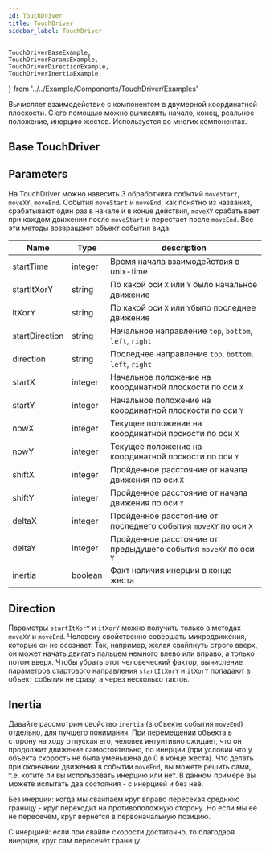 ```yaml
---
id: TouchDriver
title: TouchDriver
sidebar_label: TouchDriver
---
```


    TouchDriverBaseExample,
    TouchDriverParamsExample,
    TouchDriverDirectionExample,
    TouchDriverInertiaExample,
} from '../../Example/Components/TouchDriver/Examples'

Вычисляет взаимодействие с компонентом в двумерной координатной плоскости. 
С его помощью можно вычислять начало, конец, реальное положение, инерцию жестов. Используется во многих компонентах.

## Base TouchDriver

<TouchDriverBaseExample />

## Parameters

На TouchDriver можно навесить 3 обработчика событий `moveStart`, `moveXY`, `moveEnd`.
События `moveStart` и `moveEnd`, как понятно из названия, срабатывают один раз в начале и в конце действия, `moveXY` срабатывает при каждом движении после `moveStart` и перестает после `moveEnd`.
Все эти методы возвращают объект события вида:

| Name           | Type    | description        |
| -------------- | ------- | ------------------ |
| startTime      | integer | Время начала взаимодействия в unix-time |
| startItXorY    | string  | По какой оси `X` или `Y` было начальное движение  |
| itXorY         | string  | По какой оси `X` или `Y`было последнее движение |
| startDirection | string  | Начальное направление `top`, `bottom`, `left`, `right` |
| direction      | string  | Последнее направление `top`, `bottom`, `left`, `right` |
| startX         | integer | Начальное положение на координатной плоскости по оси `X` |
| startY         | integer | Начальное положение на координатной плоскости по оси `Y` |
| nowX           | integer | Текущее положение на координатной поскости по оси `X` |
| nowY           | integer | Текущее положение на координатной поскости по оси `Y` |
| shiftX         | integer | Пройденное расстояние от начала движения по оси `X` |
| shiftY         | integer | Пройденное расстояние от начала движения по оси `Y` |
| deltaX         | integer | Пройденное расстояние от последнего события `moveXY` по оси `X` |
| deltaY         | integer | Пройденное расстояние от предыдушего события `moveXY` по оси `Y` |
| inertia        | boolean | Факт наличия инерции в конце жеста |

<TouchDriverParamsExample />

## Direction

Параметры `startItXorY` и `itXorY` можно получить только в методах `moveXY` и `moveEnd`. 
Человеку свойственно совершать микродвижения, которые он не осознает. 
Так, например, желая свайпнуть строго вверх, он может начать двигать пальцем немного влево или вправо, а только потом вверх. 
Чтобы убрать этот человеческий фактор, вычисление параметров стартового направления `startItXorY` и `itXorY` попадают в объект события не сразу, а через несколько тактов.

<TouchDriverDirectionExample />

## Inertia

Давайте рассмотрим свойство `inertia` (в объекте события `moveEnd`) отдельно, для лучшего понимания. 
При перемещении объекта в сторону на ходу отпуская его, человек интуитивно ожидает, что он продолжит движение самостоятельно, по инерции (при условии что у объекта скорость не была уменьшена до 0 в конце жеста). 
Что делать при окончании движения в событии `moveEnd`, вы можете решить сами, т.е. хотите ли вы использовать инерцию или нет.
В данном примере вы можете испытать два состояния - с инерцией и без неё.

Без инерции: когда мы свайпаем круг вправо пересекая среднюю границу - круг переходит на противоположную сторону. 
Но если мы её не пересечём, круг вернётся в первоначальную позицию.

С инерцией: если при свайпе скорости достаточно, то благодаря инерции, круг сам пересечёт границу.

<TouchDriverInertiaExample />